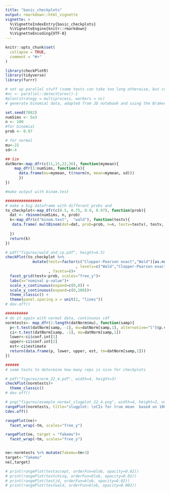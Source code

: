 ```yaml
---
title: "basic_checkplots"
output: rmarkdown::html_vignette
vignette: >
  %\VignetteIndexEntry{basic_checkplots}
  %\VignetteEngine{knitr::rmarkdown}
  %\VignetteEncoding{UTF-8}
---
```


```r
knitr::opts_chunk$set(
  collapse = TRUE,
  comment = "#>"
)
```

```r
library(checkPlotR)
library(tidyverse)
library(furrr)
```


```r
# set up parallel stuff (some tests can take too long otherwise, but could probably get rid of this and lower reps, going to change to 5e3 actually)
#nc <- parallel::detectCores()-1
#plan(strategy = multiprocess, workers = nc)
# generate binomial data, adapted from JD notebook and using the Braker also

set.seed(7082)
numSims <- 5e3
n <- 100
#for binomial
prob <- 0.97

# for normal
mu<-22
sd<-4

## Sim
datNorm<-map_dfr(c(11,15,22,36), function(mymean){
    map_dfr(1:numSims, function(x){
      data.frame(mu=mymean, t(rnorm(n, mean=mymean, sd)))
      })
})

#make output with binom.test

################
# make a big dataframe with different probs and 
to_checkplot<-map_dfr(c(0.5, 0.75, 0.9, 0.97), function(prob){
  dat <- rbinom(numSims, n, prob)
  k<-map_dfr(c("binom.test",  "wald"), function(testv){
   data.frame( multBinom(dat=dat, prob=prob, n=n, testv=testv), testv, prob)
    
  })
  return(k)
})

# pdf("figures/wald_and_cp.pdf", height=4.5)
checkPlot(to_checkplot %>% 
            mutate(testv=factor(c("Clopper-Pearson exact","Wald")[as.numeric(as.factor(testv))]
                               , levels=c("Wald","Clopper-Pearson exact")))
                   , facets=8)+
  facet_grid(testv~prob, scales="free_y")+
  labs(x="nominal p-value")+
  scale_x_continuous(expand=c(0,0)) +
  scale_y_continuous(expand=c(0,100))+
  theme_classic() + 
  theme(panel.spacing.x = unit(2, "lines"))
# dev.off()

##########
# do it again with normal data, continuous cdf
normtests<- map_dfr(1:length(datNorm$mu), function(samp){
  p<-t.test(datNorm[samp, -1], mu=datNorm[samp,1], alternative="l")$p.value
  ci<-t.test(datNorm[samp, -1], mu=datNorm[samp,1])
  lower<-ci$conf.int[1]
  upper<-ci$conf.int[2]
  est<-ci$estimate
  return(data.frame(p, lower, upper, est, tm=datNorm[samp,1]))
})

######
# some tests to determine how many reps is nice for checkplots

# pdf("figures/norm_22_4.pdf", width=4, height=3)
checkPlot(normtests)+
  theme_classic()
# dev.off()

# png("figures/example_normal_slugplot_22_4.png", width=4, height=3, units="in", res=650)
rangePlot(normtests, title="slugplot: \nCIs for true mean  based on 100 deviates \nfrom norm(22,4)")
Cdev.off()

rangePlot(ne)+
  facet_wrap(~tm, scales="free_y")

rangePlot(ne, target = "fakemu")+
  facet_wrap(~tm, scales="free_y")


ne<-normtests %>% mutate(fakemu=tm+3)
target<-"fakemu"
ne[,target]

# print(rangePlot(testaccept, orderFun=blob, opacity=0.02))
# print(rangePlot(testchisq, orderFun=blob, opacity=0.02))
# print(rangePlot(testjd, orderFun=blob, opacity=0.02))
# print(rangePlot(testwald, orderFun=blob, opacity=0.002))
````